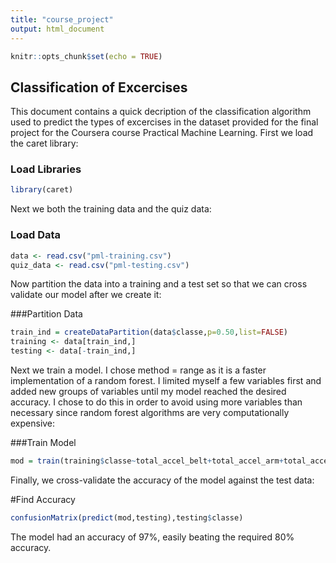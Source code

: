 ```yaml
---
title: "course_project"
output: html_document
---
```


```r
knitr::opts_chunk$set(echo = TRUE)
```

## Classification of Excercises

This document contains a quick decription of the classification algorithm used to predict the types of excercises in the dataset provided for the final project for the Coursera course Practical Machine Learning. First we load the caret library:

### Load Libraries
```r
library(caret)
```
Next we both the training data and the quiz data:

### Load Data
```r
data <- read.csv("pml-training.csv")
quiz_data <- read.csv("pml-testing.csv")
```
Now partition the data into a training and a test set so that we can cross validate our model after we create it:

###Partition Data
```r
train_ind = createDataPartition(data$classe,p=0.50,list=FALSE)
training <- data[train_ind,]
testing <- data[-train_ind,]
```

Next we train a model. I chose method = range as it is a faster implementation of a random forest. I limited myself a few variables first and added new groups of variables until my model reached the desired accuracy. I chose to do this in order to avoid using more variables than necessary since random forest algorithms are very computationally expensive:

###Train Model
```r
mod = train(training$classe~total_accel_belt+total_accel_arm+total_accel_dumbbell+total_accel_forearm+pitch_forearm+pitch_belt+pitch_dumbbell+pitch_arm+yaw_belt+yaw_forearm+yaw_dumbbell+yaw_arm,method='ranger',training)
```

Finally, we cross-validate the accuracy of the model against the test data:

#Find Accuracy
```r
confusionMatrix(predict(mod,testing),testing$classe)
```



The model had an accuracy of 97%, easily beating the required 80% accuracy.